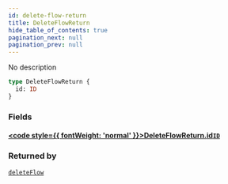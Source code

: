 ```yaml
---
id: delete-flow-return
title: DeleteFlowReturn
hide_table_of_contents: true
pagination_next: null
pagination_prev: null
---
```








No description

```graphql
type DeleteFlowReturn {
  id: ID
}
```


### Fields

#### [<code style={{ fontWeight: 'normal' }}>DeleteFlowReturn.<b>id</b></code>](#)<Bullet />[`ID`](/docs/schemas/fluss/scalars/id) <Badge class="secondary" text="scalar"/>
> 
> 



### Returned by

[`deleteFlow`](/docs/schemas/fluss/mutations/delete-flow)  <Badge class="secondary" text="mutation"/>



